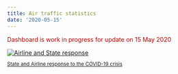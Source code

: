 ```yaml
---
title: Air traffic statistics
date: '2020-05-15'
---
```


<style type="text/css">
.img-responsive {
    margin: 0 auto;
    max-width: 75%
}

.resp-container {
    position: relative;
    overflow: hidden;
    padding-top: 60.0%;
}

.resp-iframe {
    position: absolute;
    top: 0;
    left: 0;
    width: 100%;
    height: 150%;
    border: 0;
}
</style>

<div class="container">
<div class="row align-items-start">
<div class="col-9">

<p style="color:#c00000">Dashboard is work in progress for update on 15 May 2020</p>
</div>
<div class="col-3">
<div class="card border-0"> 
<div class="card"><a href="https://www.eurocontrol.int/covid19#response-to-covid-19" target="_blank">
  <img class="card-img-top" src="/images/covid/ectl_react.jpg" alt="Airline and State response">
  <div class="card-body"><small><p class="card-text">State and Airline response to the COVID-19 crisis</p></small></a>
</div></div></div></div>
</div>
</div>